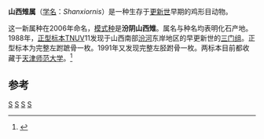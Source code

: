 {{noteTA
|1=zh-cn:正型标本;zh-tw:正模標本;
}}
{{Automatic taxobox
| taxon = Shanxiornis
| status = Fossil
| fossil_range = [[早更新世|早更新世]]
| image = 
| image_caption = 
| authority = Wang, Zhao, Hu & Sun, 2006
| type_species = '''汾阴山西雉 <br/> ''Shanxiornis fenyinis'''''
| type_species_authority = [[王烁_(动物学家)|Wang]], [[赵思宁|Zhao]], [[胡晓珊|Hu]] & [[孙清珉|Sun]], 2006
}}

'''山西雉属'''（[[学名|学名]]：''Shanxiornis''）是一种生存于[[更新世|更新世]]早期的鸡形目动物。

这一新属种在2006年命名，[[模式种|模式种]]是'''汾阴山西雉'''。属名与种名均表明化石产地。1988年，[[正型标本|正型标本]]TNUV11发现于山西南部[[汾河|汾河]]东岸地区的早更新世的[[三门组|三门组]]。正型标本为完整左跗蹠骨一枚。1991年又发现完整左胫跗骨一枚。两标本目前都收藏于[[天津师范大学|天津师范大学]]。<ref>{{Cite journal |author1=[[王烁_(动物学家)|王烁]] |author2=[[赵思宁|赵思宁]] |author3=[[胡晓珊|胡晓珊]] |author4=[[孙清珉|孙清珉]] |year=2006 |title=山西汾河下游早更新世鸡形目一新属  A new genus of early Pleistocene Galliformes in the lower reaches of the Fenhe River, Shanxi, China |journal=[[地质通报|地质通报]]|volume=25|issue=7|pages=858–861 |url=http://file.lw23.com/2/2f/2f5/2f52d422-fcf5-4ee8-a356-8d3505266a36.pdf|deadurl=yes|archiveurl=https://web.archive.org/web/20130610175436/http://file.lw23.com/2/2f/2f5/2f52d422-fcf5-4ee8-a356-8d3505266a36.pdf |archivedate=2013-06-10 |language=zh-hans }}</ref>

==参考==
{{reflist}}
{{雞形目|P.}}
{{Taxonbar}}
[[Category:2006年描述的鸟类|S]]
[[Category:更新世鸟类|S]]
[[Category:雉科|S]]
[[Category:亞洲史前鳥類|S]]
